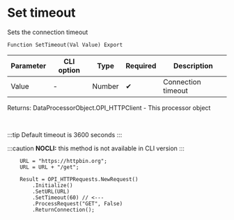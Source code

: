﻿---
sidebar_position: 7
description: Set timeout  and other functions to work with HTTP-client in the Open Integration Package, a free open-source integration library for 1C:Enterprise 8, OneScript and CLI
keywords: [1C, 1С, 1С:Enterprise, 1С:Enterprise 8.3, API, Integration, Services, Exchange, OneScript, CLI, HTTP-client]
---


# Set timeout 
 Sets the connection timeout



`Function SetTimeout(Val Value) Export`

  | Parameter | CLI option | Type | Required | Description |
  |-|-|-|-|-|
  | Value | - | Number | &#x2714; | Connection timeout |

  
  Returns:  DataProcessorObject.OPI_HTTPClient - This processor object

<br/>

:::tip
Default timeout is 3600 seconds
:::

:::caution
**NOCLI:** this method is not available in CLI version
:::
<br/>



```bsl title="1C:Enterprise/OneScript code example"
    URL = "https://httpbin.org";
    URL = URL + "/get";

    Result = OPI_HTTPRequests.NewRequest()
        .Initialize()
        .SetURL(URL)
        .SetTimeout(60) // <---
        .ProcessRequest("GET", False)
        .ReturnConnection();
```
 




